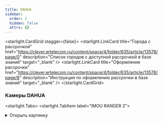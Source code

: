 ```yaml
---
title: DAHUA
sidebar:
  order: 2
  hidden: false
  attrs: {}
---
```


<starlight.CardGrid stagger={false}>
  <starlight.LinkCard title="Города с рассрочкой" href="https://clever.ertelecom.ru/content/space/4/folder/635/article/13578/page/0" description="Список городов с доступной рассрочкой в базе знаний" target="_blank" />
  <starlight.LinkCard title="Оформление рассрочки" href="https://clever.ertelecom.ru/content/space/4/folder/635/article/13578/page/8" description="Инструкция по оформлению рассрочки в базе знаний" target="_blank" />
</starlight.CardGrid>

### Камеры DAHUA

<starlight.Tabs>
  <starlight.TabItem label="IMOU RANGER 2">
  <details>
      <summary>
        Открыть картинку
      </summary>

      <astroassets.Image src="/images/cameras/dahua/Ranger2.jpg" alt="IMOU RANGER 2" width="600" height="100" loading="lazy" decoding="async" />

      <a href="/images/cameras/dlink/Ranger2.jpg" target="_self" download="IMOU RANGER 2.jpg">
        Скачать картинку
      </a>
    </details>

    ```txt
    Внутренняя камера DAHUA IMOU RANGER 2
    - Максимальное разрешение: 2 Мп. (1920х1080), 25 к/с.
    - Имеется ночная съёмка до 10 метров
    - Встроенный динамик для двусторонней связи
    - Углы обзора: по горизонтали - 93°, по вертикали - 48°, по диагонали - 115°
    - Встроенный микрофон
    - Возможно подключение кабелем или по Wi-Fi
    - Размеры: 106.1 × 77.4 × 77.4 мм.
    - Вес: 238г.
    - Гарантия 3 года

    Стоимость:
    - В собственность - 5 765 ₽
    ```

    Рассрочка от банка:

    ```
    - 2 008 ₽/мес. на 3 месяца (общая стоимость - 6 025 ₽)
    - 1 038 ₽/мес. на 6 месяцев (общая стоимость - 6 226 ₽)
    - 553 ₽/мес. на 12 месяцев (общая стоимость - 6 639 ₽)
    - 313 ₽/мес. на 24 месяцев (общая стоимость - 7 517 ₽)
    - 235 ₽/мес. на 36 месяцев (общая стоимость - 8 462 ₽)
    ```

    <starlight.LinkCard title="Камера в БЗ" href="https://clever.ertelecom.ru/content/space/4/article/1785" description="Открыть камеру в базе знаний" target="_blank" />
  </starlight.TabItem>

  <starlight.TabItem label="IMOU Cue 2">
  <details>
      <summary>
        Открыть картинку
      </summary>

      <astroassets.Image src="/images/cameras/dahua/CUE2.jpg" alt="IMOU Cue 2" width="600" height="100" loading="lazy" decoding="async" />

      <a href="/images/cameras/dahua/CUE2.jpg" target="_self" download="IMOU Cue 2.jpg">
        Скачать картинку
      </a>
    </details>

    ```txt
    Внутренняя камера DAHUA IMOU Cue 2
    - Максимальное разрешение: 2 Мп. (1920х1080), 25 к/с.
    - Имеется ночная съёмка до 10 метров
    - Встроенный динамик для двусторонней связи
    - Углы обзора: по горизонтали - 112°, по вертикали - 58°, по диагонали - 131°
    - Встроенный микрофон
    - Встроенный детектор движения и саботажа
    - Возможно подключение только по Wi-Fi
    - Размеры: 66 × 33 × 109 мм.
    - Вес: 103 г.
    - Гарантия 3 года

    Стоимость:
    - В собственность - 3 960 ₽
    ```

    Рассрочка от банка:

    ```
    - 1 380 ₽/мес. на 3 месяца (общая стоимость - 4 139 ₽)
    - 713 ₽/мес. на 6 месяцев (общая стоимость - 4 276 ₽)
    - 380 ₽/мес. на 12 месяцев (общая стоимость - 4 560 ₽)
    - 215 ₽/мес. на 24 месяцев (общая стоимость - 5 163 ₽)
    - 161 ₽/мес. на 36 месяцев (общая стоимость - 5 812 ₽)
    ```

    <starlight.LinkCard title="Камера в БЗ" href="https://clever.ertelecom.ru/content/space/4/article/1786" description="Открыть камеру в базе знаний" target="_blank" />
  </starlight.TabItem>
</starlight.Tabs>
